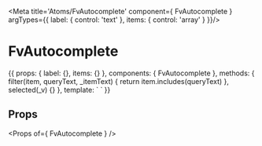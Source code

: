 
<Meta title='Atoms/FvAutocomplete' component={ FvAutocomplete } argTypes={{
  label: { control: 'text' },
  items: { control: 'array' }
}}/>

# FvAutocomplete

<Canvas>
<Story name='Common' height='150px' args={{
  label: 'Autocomplete',
  items: ['item1', 'item2']
}}>{{
  props: {
    label: {},
    items: {}
  },
  components: { FvAutocomplete },
  methods: {
    filter(item, queryText, _itemText) {
      return item.includes(queryText)
    },
    selected(_v) {}
  },
  template: `<FvAutocomplete
    :items="items"
    :filter="filter"
    @autocomplete:selected="selected"
  >
    <template v-slot:label>
      {{ label }}
    </template>
  </FvAutocomplete>`
}}</Story>
</Canvas>

## Props

<Props of={ FvAutocomplete } />
